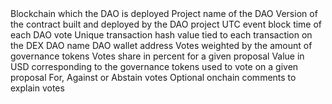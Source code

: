 <ParamField path="blockchain">
Blockchain which the DAO is deployed
</ParamField>
<ParamField path="project">
Project name of the DAO
</ParamField>
<ParamField path="version">
Version of the contract built and deployed by the DAO project
</ParamField>
<ParamField path="block_time">
UTC event block time of each DAO vote
</ParamField>
<ParamField path="tx_hash">
Unique transaction hash value tied to each transaction on the DEX
</ParamField>
<ParamField path="dao_name">
DAO name
</ParamField>
<ParamField path="dao_address">
DAO wallet address
</ParamField>
<ParamField path="proposal_id">

</ParamField>
<ParamField path="votes">
Votes weighted by the amount of governance tokens
</ParamField>
<ParamField path="votes_share">
Votes share in percent for a given proposal
</ParamField>
<ParamField path="token_symbol">

</ParamField>
<ParamField path="token_address">

</ParamField>
<ParamField path="votes_value_usd">
Value in USD corresponding to the governance tokens used to vote on a given proposal
</ParamField>
<ParamField path="voter_address">

</ParamField>
<ParamField path="support">
For, Against or Abstain votes
</ParamField>
<ParamField path="reason">
Optional onchain comments to explain votes
</ParamField>
